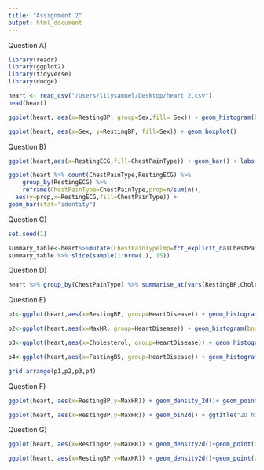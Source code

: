 ```yaml
---
title: "Assignment 2"
output: html_document
---
```

Question A)
```r
library(readr)
library(ggplot2)
library(tidyverse)
library(dodge)

heart <- read_csv("/Users/lilysamuel/Desktop/heart 2.csv")
head(heart)

ggplot(heart, aes(x=RestingBP, group=Sex,fill= Sex)) + geom_histogram(bins=20,col="black") + facet_wrap(~Sex)+ labs(x="Resting BP",y="Number of Patients",title="Association between sex and resting heart rate")
```
```r
ggplot(heart, aes(x=Sex, y=RestingBP, fill=Sex)) + geom_boxplot()
```

Question B)

```r
ggplot(heart,aes(x=RestingECG,fill=ChestPainType)) + geom_bar() + labs(x="Resting ECG",y="Count",title="distribution of Chest Pain Type for each level of Resting ECG", fill="Chest Pain Type")

ggplot(heart %>% count(ChestPainType,RestingECG) %>%
    group_by(RestingECG) %>%
    reframe(ChestPainType=ChestPainType,prop=n/sum(n)),
  aes(y=prop,x=RestingECG,fill=ChestPainType)) +
geom_bar(stat="identity")
```

Question C)
```r
set.seed(1)

summary_table<-heart%>%mutate(ChestPainTypelmp=fct_explicit_na(ChestPainType))%>%group_by(Sex, ChestPainTypelmp, RestingECG)%>%count() %>% group_by(RestingECG) %>% mutate(prop = n/sum(n))
summary_table %>% slice(sample(1:nrow(.), 15))
```
Question D)
```r
heart %>% group_by(ChestPainType) %>% summarise_at(vars(RestingBP,Cholesterol,FastingBS,MaxHR),list(mean=mean, median=median, IQR=IQR)) %>% pivot_longer(cols=c(ends_with("mean"),ends_with("median"),ends_with("IQR")), names_to="Var_Statistic")%>%pivot_wider(id_cols="Var_Statistic",names_from="ChestPainType")
```
Question E)
```r
p1<-ggplot(heart,aes(x=RestingBP, group=HeartDisease)) + geom_histogram(bns=25, col="black", position = "dodge") + labs(title = "Asssociation between Resting BP and Heart Disease")

p2<-ggplot(heart,aes(x=MaxHR, group=HeartDisease)) + geom_histogram(bns=25, col="black", position = "dodge") + labs(title = "Asssociation between Max HR and Heart Disease")

p3<-ggplot(heart,aes(x=Cholesterol, group=HeartDisease)) + geom_histogram(bns=25, col="black", position = "dodge") + labs(title = "Asssociation between Cholesterol and Heart Disease")

p4<-ggplot(heart,aes(x=FastingBS, group=HeartDisease)) + geom_histogram(bns=25, col="black", position = "dodge") + labs(title ="Asssociation between Resting BP and Heart Disease")

grid.arrange(p1,p2,p3,p4)

```
Question F)
```r
ggplot(heart, aes(x=RestingBP,y=MaxHR)) + geom_density_2d()+ geom_point(alpha=0.5)+ ggtitle("2D contour plot")+theme(legend.position = "none")

ggplot(heart, aes(x=RestingBP,y=MaxHR)) + geom_bin2d() + ggtitle("2D histogram")
```

Question G)

```r
ggplot(heart, aes(x=RestingBP,y=MaxHR)) + geom_density2d()+geom_point(alpha=0.5,aes(col=ChestPainType))+facet_grid(HeartDisease~.)+ggtitle("2d Contour Plot for Heart Disease") + theme(legend.position="none")
```
```r
ggplot(heart, aes(x=RestingBP,y=MaxHR)) + geom_density2d()+geom_point(alpha=0.5,aes(col=ChestPainType))+facet_grid(ChestPainType~.)+ggtitle("2d Contour Plot for Chest Pain Type") + theme(legend.position="none")
```





